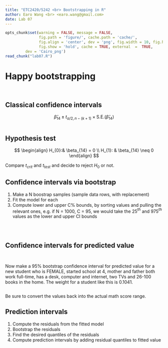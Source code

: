 ```yaml
---
title: "ETC2420/5242 <br> Bootstrapping in R"
author: Earo Wang <br> <earo.wang@gmail.com>
date: Lab 07
---
```


```r
opts_chunk$set(warning = FALSE, message = FALSE, 
			   fig.path = 'figure/', cache.path = 'cache/', 
			   fig.align = 'center', dev = 'png', fig.width = 10, fig.height = 6, 
			   fig.show = 'hold', cache = TRUE, external  =  TRUE,
         dev = 'Cairo_png')
read_chunk("lab07.R")
```

# Happy bootstrapping

<!-- break -->

```r
```

```r
```

## Classical confidence intervals

$$
\hat{\beta}_{14} \pm t_{\alpha/2, n - (k + 1)} \times \mathrm{S.E.}(\hat{\beta}_{14})
$$

```r
```

## Hypothesis test

$$
\begin{align}
H_{0}:& \beta_{14} = 0 \\
H_{1}: & \beta_{14} \neq 0
\end{align}
$$

Compare $t_{crit}$ and $t_{test}$ and decide to reject $H_0$ or not.

## Confidence intervals via bootstrap

1. Make a N boostrap samples (sample data rows, with replacement)
2. Fit the model for each
3. Compute lower and upper C% bounds, by sorting values and pulling the relevant ones, e.g. if N = 1000, C = 95, we would take the 25$^{th}$ and 975$^{th}$ values as the lower and upper CI bounds

```r
```

```r
```

```r
```

## Confidence intervals for predicted value

```r
```

```r
```

Now make a 95% bootstrap confidence interval for predicted value for a new student who is FEMALE, started school at 4, mother and father both work full-time, has a desk, computer and internet, two TVs and 26-100 books in the home. The weight for a student like this is 0.1041. 

```r
```
Be sure to convert the values back into the actual math score range.

## Prediction intervals

1. Compute the residuals from the fitted model 
2. Bootstrap the residuals
3. Find the desired quantiles of the residuals
4. Compute prediction intervals by adding residual quantiles to fitted value

```r
```

<meta name="copyright" content="LICENSE: CC BY-NC 3.0 US" />
